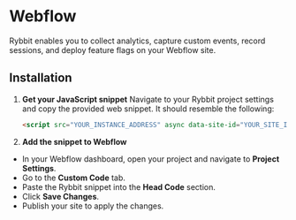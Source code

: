 # Webflow

Rybbit enables you to collect analytics, capture custom events, record sessions, and deploy feature flags on your Webflow site.

## Installation

1. **Get your JavaScript snippet**
   Navigate to your Rybbit project settings and copy the provided web snippet. It should resemble the following:

   ```html
   <script src="YOUR_INSTANCE_ADDRESS" async data-site-id="YOUR_SITE_ID"></script>
   ```

2. **Add the snippet to Webflow**

  - In your Webflow dashboard, open your project and navigate to **Project Settings**.
  - Go to the **Custom Code** tab.
  - Paste the Rybbit snippet into the **Head Code** section.
  - Click **Save Changes**.
  - Publish your site to apply the changes.
